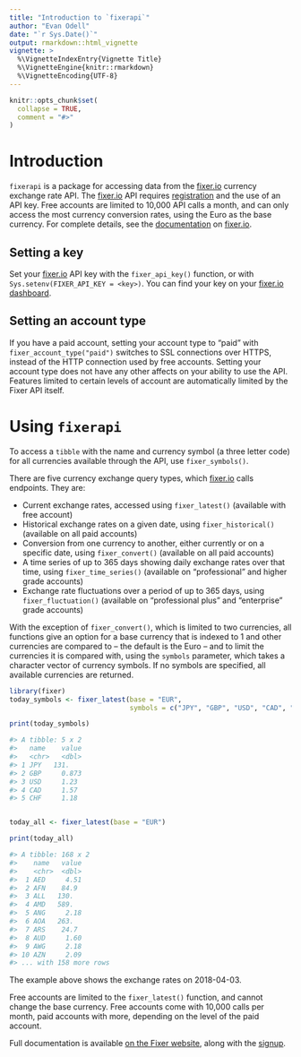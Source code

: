 ```yaml
---
title: "Introduction to `fixerapi`"
author: "Evan Odell"
date: "`r Sys.Date()`"
output: rmarkdown::html_vignette
vignette: >
  %\VignetteIndexEntry{Vignette Title}
  %\VignetteEngine{knitr::rmarkdown}
  %\VignetteEncoding{UTF-8}
---
```


```r
knitr::opts_chunk$set(
  collapse = TRUE,
  comment = "#>"
)
```

# Introduction

`fixerapi` is a package for accessing data from the [fixer.io](https://fixer.io) currency exchange rate API. The [fixer.io](https://fixer.io) API requires [registration](https://fixer.io/product) and the use of an API key. Free accounts are limited to 10,000 API calls a month, and can only access the most currency conversion rates, using the Euro as the base currency. For complete details, see the [documentation](https://fixer.io/documentation) on [fixer.io](https://fixer.io).

## Setting a key

Set your [fixer.io](https://fixer.io) API key with the `fixer_api_key()` function, or with `Sys.setenv(FIXER_API_KEY = <key>)`. You can find your key on your [fixer.io dashboard](https://fixer.io/dashboard).

## Setting an account type

If you have a paid account, setting your account type to "paid" with `fixer_account_type("paid")` switches to SSL connections over HTTPS, instead of the HTTP connection used by free accounts. Setting your account type does not have any other affects on your ability to use the API. Features limited to certain levels of account are automatically limited by the Fixer API itself.

# Using `fixerapi`

To access a `tibble` with the name and currency symbol (a three letter code) for all currencies available through the API, use `fixer_symbols()`.

There are five currency exchange query types, which [fixer.io](https://fixer.io) calls endpoints. They are:

* Current exchange rates, accessed using `fixer_latest()` (available with free account)
* Historical exchange rates on a given date, using `fixer_historical()` (available on all paid accounts)
* Conversion from one currency to another, either currently or on a specific date, using `fixer_convert()` (available on all paid accounts)
* A time series of up to 365 days showing daily exchange rates over that time, using `fixer_time_series()` (available on "professional" and higher grade accounts)
* Exchange rate fluctuations over a period of up to 365 days, using `fixer_fluctuation()` (available on "professional plus" and "enterprise" grade accounts)

With the exception of `fixer_convert()`, which is limited to two currencies, all functions give an option for a base currency that is indexed to 1 and other currencies are compared to -- the default is the Euro -- and to limit the currencies it is compared with, using the `symbols` parameter, which takes a character vector of currency symbols. If no symbols are specified, all available currencies are returned.


```r
library(fixer)
today_symbols <- fixer_latest(base = "EUR", 
                              symbols = c("JPY", "GBP", "USD", "CAD", "CHF"))

print(today_symbols)

#> A tibble: 5 x 2
#>   name    value
#>   <chr>   <dbl>
#> 1 JPY   131.   
#> 2 GBP     0.873
#> 3 USD     1.23 
#> 4 CAD     1.57 
#> 5 CHF     1.18 


today_all <- fixer_latest(base = "EUR")

print(today_all)

#> A tibble: 168 x 2
#>    name   value
#>    <chr>  <dbl>
#>  1 AED     4.51
#>  2 AFN    84.9 
#>  3 ALL   130.  
#>  4 AMD   589.  
#>  5 ANG     2.18
#>  6 AOA   263.  
#>  7 ARS    24.7 
#>  8 AUD     1.60
#>  9 AWG     2.18
#> 10 AZN     2.09
#> ... with 158 more rows
```

The example above shows the exchange rates on 2018-04-03.

Free accounts are limited to the `fixer_latest()` function, and cannot change the base currency. Free accounts come with 10,000 calls per month, paid accounts with more, depending on the level of the paid account.

Full documentation is available [on the Fixer website](https://fixer.io/documentation), along with the [signup](https://fixer.io/product).



